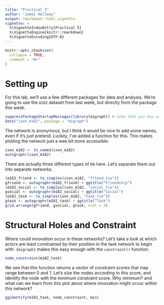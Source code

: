 ```yaml
---
title: "Practical 5"
author: "James Hollway"
output: rmarkdown::html_vignette
vignette: >
  %\VignetteIndexEntry{Practical 5}
  %\VignetteEngine{knitr::rmarkdown}
  %\VignetteEncoding{UTF-8}
---
```


```r
knitr::opts_chunk$set(
  collapse = TRUE,
  comment = "#>"
)
```

# Setting up

For this lab, we'll use a few different packages for data and analysis.
We're going to use the `m182` dataset from last week, but directly from the package this week.

```r
suppressPackageStartupMessages(library(migraph)) # note that you may need a special version for what follows...
data("ison_m182", package = "migraph")
```

The network is anonymous, but I think it would be nice to add some names,
even if it's just pretend. Luckily, I've added a function for this.
This makes plotting the network just a wee bit more accessible:

```r
ison_m182 <- to_named(ison_m182)
autographr(ison_m182)
```

There are actually three different types of tie here. 
Let's separate them out into separate networks.

```r
(m182_friend <- to_simplex(ison_m182, "friend_tie"))
gfriend <- autographr(m182_friend) + ggtitle("Friendship")
(m182_social <- to_simplex(ison_m182, "social_tie"))
gsocial <- autographr(m182_social) + ggtitle("Social")
(m182_task <- to_simplex(ison_m182, "task_tie"))
gtask <- autographr(m182_task) + ggtitle("Task")
grid.arrange(gfriend, gsocial, gtask, ncol = 3)
```

# Structural Holes and Constraint

Where could innovation occur in these networks?
Let's take a look at which actors are least constrained 
by their position in the task network to begin with.
`{migraph}` makes this easy enough with the `constraint()` function.

```r
node_constraint(m182_task)
```

We see that this function returns a vector of 
constraint scores that may range between 0 and 1.
Let's size the nodes according to this score,
and identify the node with the minimum constraint score.
Why minimum? and what can we learn from this plot
about where innovation might occur within this network?

```r
ggidentify(m182_task, node_constraint, min)
```

